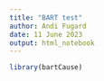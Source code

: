 ```yaml
---
title: "BART test"
author: Andi Fugard
date: 11 June 2023
output: html_notebook
---
```


```r
library(bartCause)
```

```r

```

